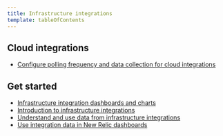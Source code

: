 ```yaml
---
title: Infrastructure integrations
template: tableOfContents
---
```


## Cloud integrations

* [Configure polling frequency and data collection for cloud integrations](/docs/integrations/infrastructure-integrations/cloud-integrations/configure-polling-frequency-data-collection-cloud-integrations)

## Get started

* [Infrastructure integration dashboards and charts](/docs/integrations/infrastructure-integrations/get-started/infrastructure-integration-dashboards-charts)
* [Introduction to infrastructure integrations](/docs/integrations/infrastructure-integrations/get-started/introduction-infrastructure-integrations)
* [Understand and use data from infrastructure integrations](/docs/integrations/infrastructure-integrations/get-started/understand-use-data-infrastructure-integrations)
* [Use integration data in New Relic dashboards](/docs/integrations/infrastructure-integrations/get-started/use-integration-data-new-relic-dashboards)
